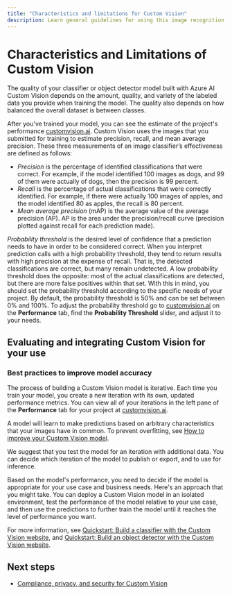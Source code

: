 ```yaml
---
title: "Characteristics and limitations for Custom Vision"
description: Learn general guidelines for using this image recognition service from Azure.
---
```


# Characteristics and Limitations of Custom Vision


<NonEnglishTranslation />

The quality of your classifier or object detector model built with Azure AI Custom Vision depends on the amount, quality, and variety of the labeled data you provide when training the model. The quality also depends on how balanced the overall dataset is between classes.

After you've trained your model, you can see the estimate of the project's performance [customvision.ai](http://customvision.ai). Custom Vision uses the images that you submitted for training to estimate precision, recall, and mean average precision. These three measurements of an image classifier’s effectiveness are defined as follows:

* *Precision* is the percentage of identified classifications that were correct. For example, if the model identified 100 images as dogs, and 99 of them were actually of dogs, then the precision is 99 percent.
* *Recall* is the percentage of actual classifications that were correctly identified. For example, if there were actually 100 images of apples, and the model identified 80 as apples, the recall is 80 percent.
* *Mean average precision* (mAP) is the average value of the average precision (AP). AP is the area under the precision/recall curve (precision plotted against recall for each prediction made).

*Probability threshold* is the desired level of confidence that a prediction needs to have in order to be considered correct. 
When you interpret prediction calls with a high probability threshold, they  tend to return results with high precision at the expense of recall. That is, the detected classifications are correct, but many remain undetected. A low probability threshold does the opposite: most of the actual classifications are detected, but there are more false positives within that set. With this in mind, you should set the probability threshold according to the specific needs of your project. By default, the probability threshold is 50% and can be set between 0% and 100%. To adjust the probability threshold go to [customvision.ai](http://customvision.ai) on the **Performance** tab, find the **Probability Threshold** slider, and adjust it to your needs.

## Evaluating and integrating Custom Vision for your use

### Best practices to improve model accuracy

The process of building a Custom Vision model is iterative. Each time you train your model, you create a new iteration with its own, updated performance metrics. You can view all of your iterations in the left pane of the **Performance** tab for your project at [customvision.ai](http://customvision.ai). 

A model will learn to make predictions based on arbitrary characteristics that your images have in common. To prevent overfitting, see [How to improve your Custom Vision model](/azure/ai-services/custom-vision-service/getting-started-improving-your-classifier).

We suggest that you test the model for an iteration with additional data. You can decide which iteration of the model to publish or export, and to use for inference.

Based on the model's performance, you need to decide if the model is appropriate for your use case and business needs. Here's an approach that you might take. You can deploy a Custom Vision model in an isolated environment, test the performance of the model relative to your use case, and then use the predictions to further train the model until it reaches the level of performance you want. 

For more information, see [Quickstart: Build a classifier with the Custom Vision website](/azure/ai-services/custom-vision-service/getting-started-build-a-classifier), and [Quickstart: Build an object detector with the Custom Vision website](/azure/ai-services/custom-vision-service/get-started-build-detector).

## Next steps

* [Compliance, privacy, and security for Custom Vision ](custom-vision-cvs-data-privacy-security)
